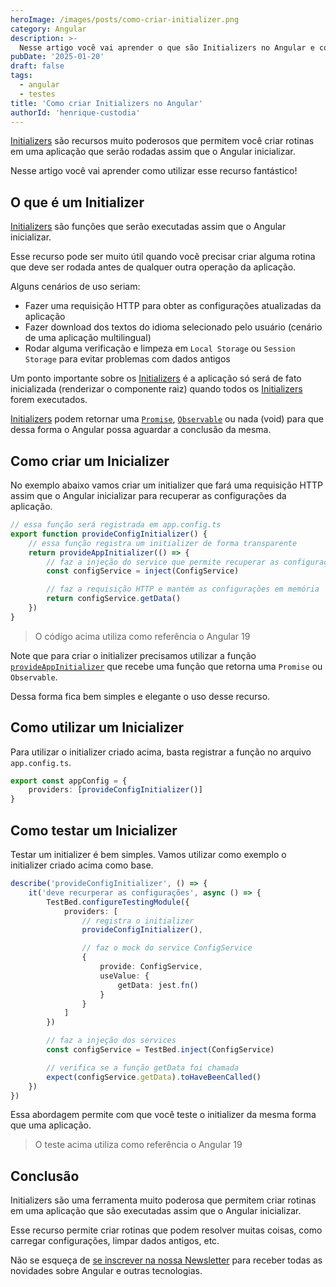 ```yaml
---
heroImage: /images/posts/como-criar-initializer.png
category: Angular
description: >-
  Nesse artigo você vai aprender o que são Initializers no Angular e como você pode criar, usar e testar esse recurso que permite construir rotinas poderosas dentro da sua aplicação.
pubDate: '2025-01-20'
draft: false
tags:
  - angular
  - testes
title: 'Como criar Initializers no Angular'
authorId: 'henrique-custodia'
---
```



[Initializers](https://angular.dev/api/core/provideAppInitializer) são recursos muito poderosos que permitem você criar rotinas em uma aplicação que serão rodadas assim que o Angular inicializar.

Nesse artigo você vai aprender como utilizar esse recurso fantástico!

> <EmbedYtVideo src='https://www.youtube.com/embed/Rb9zgZQpanA?si=jKs3IsTv8hZM3z9r' />

## O que é um Initializer

[Initializers](https://angular.dev/api/core/provideAppInitializer) são funções que serão executadas assim que o Angular inicializar.

Esse recurso pode ser muito útil quando você precisar criar alguma rotina que deve ser rodada antes de qualquer outra operação da aplicação.

Alguns cenários de uso seriam:

- Fazer uma requisição HTTP para obter as configurações atualizadas da aplicação
- Fazer download dos textos do idioma selecionado pelo usuário (cenário de uma aplicação multilingual)
- Rodar alguma verificação e limpeza em `Local Storage` ou `Session Storage` para evitar problemas com dados antigos

Um ponto importante sobre os [Initializers](https://angular.dev/api/core/provideAppInitializer) é a aplicação só será de fato inicializada (renderizar o componente raiz) quando todos os [Initializers](https://angular.dev/api/core/provideAppInitializer) forem executados.

[Initializers](https://angular.dev/api/core/provideAppInitializer) podem retornar uma [`Promise`](https://developer.mozilla.org/pt-BR/docs/Web/JavaScript/Reference/Global_Objects/Promise), [`Observable`](https://rxjs.dev/guide/observable) ou nada (void) para que dessa forma o Angular possa aguardar a conclusão da mesma.

## Como criar um Inicializer

No exemplo abaixo vamos criar um initializer que fará uma requisição HTTP assim que o Angular inicializar para recuperar as configurações da aplicação.

```ts
// essa função será registrada em app.config.ts
export function provideConfigInitializer() {
	// essa função registra um initializer de forma transparente
	return provideAppInitializer(() => {
		// faz a injeção do service que permite recuperar as configurações do servidor
		const configService = inject(ConfigService)

		// faz a requisição HTTP e mantém as configurações em memória
		return configService.getData()
	})
}
```

> O código acima utiliza como referência o Angular 19

Note que para criar o initializer precisamos utilizar a função [`provideAppInitializer`](https://angular.dev/api/core/provideAppInitializer#) que recebe uma função que retorna uma `Promise` ou `Observable`.

Dessa forma fica bem simples e elegante o uso desse recurso.

## Como utilizar um Inicializer

Para utilizar o initializer criado acima, basta registrar a função no arquivo `app.config.ts`.

```ts
export const appConfig = {
	providers: [provideConfigInitializer()]
}
```

<Ads />

## Como testar um Inicializer

Testar um initializer é bem simples. Vamos utilizar como exemplo o initializer criado acima como base.

```ts
describe('provideConfigInitializer', () => {
	it('deve recurperar as configurações', async () => {
		TestBed.configureTestingModule({
			providers: [
				// registra o initializer
				provideConfigInitializer(),

				// faz o mock do service ConfigService
				{
					provide: ConfigService,
					useValue: {
						getData: jest.fn()
					}
				}
			]
		})

		// faz a injeção dos services
		const configService = TestBed.inject(ConfigService)

		// verifica se a função getData foi chamada
		expect(configService.getData).toHaveBeenCalled()
	})
})
```

Essa abordagem permite com que você teste o initializer da mesma forma que uma aplicação.

> O teste acima utiliza como referência o Angular 19

## Conclusão

Initializers são uma ferramenta muito poderosa que permitem criar rotinas em uma aplicação que são executadas assim que o Angular inicializar.

Esse recurso permite criar rotinas que podem resolver muitas coisas, como carregar configurações, limpar dados antigos, etc.

Não se esqueça de <a href='javascript:void(0);' scroll-to="newsletter-form">se inscrever na nossa Newsletter</a> para receber todas as novidades sobre Angular e outras tecnologias.
